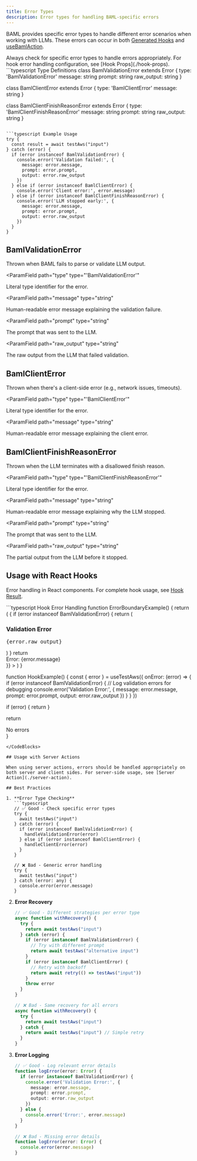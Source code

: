 ```yaml
---
title: Error Types
description: Error types for handling BAML-specific errors
---
```


BAML provides specific error types to handle different error scenarios when working with LLMs. These errors can occur in both [Generated Hooks](./generated-hooks) and [useBamlAction](./use-baml-action).

<Warning>
  Always check for specific error types to handle errors appropriately. For hook error handling configuration, see [Hook Props](./hook-props).
</Warning>

<CodeBlocks>
```typescript Type Definitions
class BamlValidationError extends Error {
  type: 'BamlValidationError'
  message: string
  prompt: string
  raw_output: string
}

class BamlClientError extends Error {
  type: 'BamlClientError'
  message: string
}

class BamlClientFinishReasonError extends Error {
  type: 'BamlClientFinishReasonError'
  message: string
  prompt: string
  raw_output: string
}
```

```typescript Example Usage
try {
  const result = await testAws("input")
} catch (error) {
  if (error instanceof BamlValidationError) {
    console.error('Validation failed:', {
      message: error.message,
      prompt: error.prompt,
      output: error.raw_output
    })
  } else if (error instanceof BamlClientError) {
    console.error('Client error:', error.message)
  } else if (error instanceof BamlClientFinishReasonError) {
    console.error('LLM stopped early:', {
      message: error.message,
      prompt: error.prompt,
      output: error.raw_output
    })
  }
}
```
</CodeBlocks>

## BamlValidationError

Thrown when BAML fails to parse or validate LLM output.

<ParamField
  path="type"
  type="'BamlValidationError'"
>
  Literal type identifier for the error.
</ParamField>

<ParamField
  path="message"
  type="string"
>
  Human-readable error message explaining the validation failure.
</ParamField>

<ParamField
  path="prompt"
  type="string"
>
  The prompt that was sent to the LLM.
</ParamField>

<ParamField
  path="raw_output"
  type="string"
>
  The raw output from the LLM that failed validation.
</ParamField>

## BamlClientError

Thrown when there's a client-side error (e.g., network issues, timeouts).

<ParamField
  path="type"
  type="'BamlClientError'"
>
  Literal type identifier for the error.
</ParamField>

<ParamField
  path="message"
  type="string"
>
  Human-readable error message explaining the client error.
</ParamField>

## BamlClientFinishReasonError

Thrown when the LLM terminates with a disallowed finish reason.

<ParamField
  path="type"
  type="'BamlClientFinishReasonError'"
>
  Literal type identifier for the error.
</ParamField>

<ParamField
  path="message"
  type="string"
>
  Human-readable error message explaining why the LLM stopped.
</ParamField>

<ParamField
  path="prompt"
  type="string"
>
  The prompt that was sent to the LLM.
</ParamField>

<ParamField
  path="raw_output"
  type="string"
>
  The partial output from the LLM before it stopped.
</ParamField>

## Usage with React Hooks

Error handling in React components. For complete hook usage, see [Hook Result](./hook-result).

<CodeBlocks>
```typescript Hook Error Handling
function ErrorBoundaryExample() {
  return (
    <ErrorBoundary
      fallback={({ error }) => {
        if (error instanceof BamlValidationError) {
          return (
            <div>
              <h3>Validation Error</h3>
              <pre>{error.raw_output}</pre>
            </div>
          )
        }
        return <div>Error: {error.message}</div>
      }}
    >
      <MyComponent />
    </ErrorBoundary>
  )
}

function HookExample() {
  const { error } = useTestAws({
    onError: (error) => {
      if (error instanceof BamlValidationError) {
        // Log validation errors for debugging
        console.error('Validation Error:', {
          message: error.message,
          prompt: error.prompt,
          output: error.raw_output
        })
      }
    }
  })

  if (error) {
    return <ErrorDisplay error={error} />
  }

  return <div>No errors</div>
}
```
</CodeBlocks>

## Usage with Server Actions

When using server actions, errors should be handled appropriately on both server and client sides. For server-side usage, see [Server Action](./server-action).

## Best Practices

1. **Error Type Checking**
   ```typescript
   // ✅ Good - Check specific error types
   try {
     await testAws("input")
   } catch (error) {
     if (error instanceof BamlValidationError) {
       handleValidationError(error)
     } else if (error instanceof BamlClientError) {
       handleClientError(error)
     }
   }

   // ❌ Bad - Generic error handling
   try {
     await testAws("input")
   } catch (error: any) {
     console.error(error.message)
   }
   ```

2. **Error Recovery**
   ```typescript
   // ✅ Good - Different strategies per error type
   async function withRecovery() {
     try {
       return await testAws("input")
     } catch (error) {
       if (error instanceof BamlValidationError) {
         // Try with different prompt
         return await testAws("alternative input")
       }
       if (error instanceof BamlClientError) {
         // Retry with backoff
         return await retry(() => testAws("input"))
       }
       throw error
     }
   }

   // ❌ Bad - Same recovery for all errors
   async function withRecovery() {
     try {
       return await testAws("input")
     } catch {
       return await testAws("input") // Simple retry
     }
   }
   ```

3. **Error Logging**
   ```typescript
   // ✅ Good - Log relevant error details
   function logError(error: Error) {
     if (error instanceof BamlValidationError) {
       console.error('Validation Error:', {
         message: error.message,
         prompt: error.prompt,
         output: error.raw_output
       })
     } else {
       console.error('Error:', error.message)
     }
   }

   // ❌ Bad - Missing error details
   function logError(error: Error) {
     console.error(error.message)
   }
